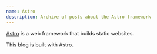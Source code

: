 ```yaml
---
name: Astro
description: Archive of posts about the Astro framework
---
```


[Astro](https://astro.build) is a web framework that builds static websites.

This blog is built with Astro.